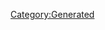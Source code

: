 {{Database/Music/MusicInfo
 |ID=20
 |Cov=20
 |Cd=11
 |Nam=20
 |Div=20
 |Ma=3
 |SerieId=1
 |SerieLogoId=1
 |WavId=20
 |VariationId=0
 |Dsc=20
 |Strt=10
 |ValkyrieBattle=1
 |ValkyrieIntro=1
 |ValkyrieIntroSky=1
 |DivaSolo=1
 |DivaMulti=1
 |Exp=3
}}
[[Category:Generated]]
